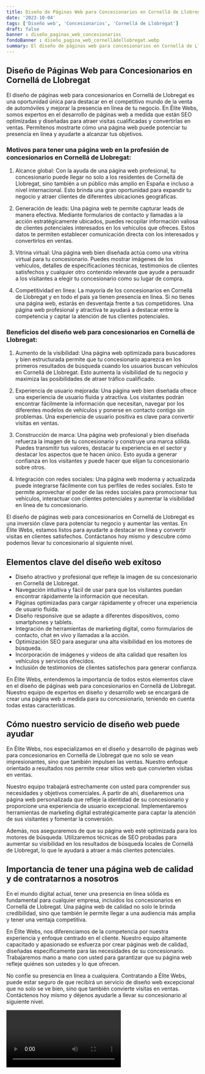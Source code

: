 ```yaml
---
title: Diseño de Páginas Web para Concesionarios en Cornellá de Llobregat
date: '2023-10-04'
tags: ['Diseño web', 'Concesionarios', 'Cornellá de Llobregat']
draft: false
banner : diseño_paginas_web_concesionarios
fondoBanner : diseño_pagina_web_cornelládellobregat.webp
summary: El diseño de páginas web para concesionarios en Cornellá de Llobregat es una oportunidad única para destacar en el competitivo mundo de la venta de automóviles y mejorar la presencia en línea de tu negocio. En Élite Webs, somos expertos en el desarrollo de páginas web a medida que están SEO optimizadas y diseñadas para atraer visitas cualificadas y convertirlas en ventas. Permítenos mostrarte cómo una página web puede potenciar tu presencia en línea y ayudarte a alcanzar tus objetivos.
---
```


## Diseño de Páginas Web para Concesionarios en Cornellá de Llobregat

El diseño de páginas web para concesionarios en Cornellá de Llobregat es una oportunidad única para destacar en el competitivo mundo de la venta de automóviles y mejorar la presencia en línea de tu negocio. En Élite Webs, somos expertos en el desarrollo de páginas web a medida que están SEO optimizadas y diseñadas para atraer visitas cualificadas y convertirlas en ventas. Permítenos mostrarte cómo una página web puede potenciar tu presencia en línea y ayudarte a alcanzar tus objetivos.

### Motivos para tener una página web en la profesión de concesionarios en Cornellá de Llobregat:

1. Alcance global: Con la ayuda de una página web profesional, tu concesionario puede llegar no solo a los residentes de Cornellá de Llobregat, sino también a un público más amplio en España e incluso a nivel internacional. Esto brinda una gran oportunidad para expandir tu negocio y atraer clientes de diferentes ubicaciones geográficas.

2. Generación de leads: Una página web te permite capturar leads de manera efectiva. Mediante formularios de contacto y llamadas a la acción estratégicamente ubicados, puedes recopilar información valiosa de clientes potenciales interesados en los vehículos que ofreces. Estos datos te permiten establecer comunicación directa con los interesados y convertirlos en ventas.

3. Vitrina virtual: Una página web bien diseñada actúa como una vitrina virtual para tu concesionario. Puedes mostrar imágenes de los vehículos, detalles de especificaciones técnicas, testimonios de clientes satisfechos y cualquier otro contenido relevante que ayude a persuadir a los visitantes a elegir tu concesionario como su lugar de compra.

4. Competitividad en línea: La mayoría de los concesionarios en Cornellá de Llobregat y en todo el país ya tienen presencia en línea. Si no tienes una página web, estarás en desventaja frente a tus competidores. Una página web profesional y atractiva te ayudará a destacar entre la competencia y captar la atención de tus clientes potenciales.

### Beneficios del diseño web para concesionarios en Cornellá de Llobregat:

1. Aumento de la visibilidad: Una página web optimizada para buscadores y bien estructurada permite que tu concesionario aparezca en los primeros resultados de búsqueda cuando los usuarios buscan vehículos en Cornellá de Llobregat. Esto aumenta la visibilidad de tu negocio y maximiza las posibilidades de atraer tráfico cualificado.

2. Experiencia de usuario mejorada: Una página web bien diseñada ofrece una experiencia de usuario fluida y atractiva. Los visitantes podrán encontrar fácilmente la información que necesitan, navegar por los diferentes modelos de vehículos y ponerse en contacto contigo sin problemas. Una experiencia de usuario positiva es clave para convertir visitas en ventas.

3. Construcción de marca: Una página web profesional y bien diseñada refuerza la imagen de tu concesionario y construye una marca sólida. Puedes transmitir tus valores, destacar tu experiencia en el sector y destacar los aspectos que te hacen único. Esto ayuda a generar confianza en los visitantes y puede hacer que elijan tu concesionario sobre otros.

4. Integración con redes sociales: Una página web moderna y actualizada puede integrarse fácilmente con tus perfiles de redes sociales. Esto te permite aprovechar el poder de las redes sociales para promocionar tus vehículos, interactuar con clientes potenciales y aumentar la visibilidad en línea de tu concesionario.

El diseño de páginas web para concesionarios en Cornellá de Llobregat es una inversión clave para potenciar tu negocio y aumentar las ventas. En Élite Webs, estamos listos para ayudarte a destacar en línea y convertir visitas en clientes satisfechos. Contáctanos hoy mismo y descubre cómo podemos llevar tu concesionario al siguiente nivel.

<GifSeo />

<Cta />

## Elementos clave del diseño web exitoso

- Diseño atractivo y profesional que refleje la imagen de su concesionario en Cornellá de Llobregat.
- Navegación intuitiva y fácil de usar para que los visitantes puedan encontrar rápidamente la información que necesitan.
- Páginas optimizadas para cargar rápidamente y ofrecer una experiencia de usuario fluida.
- Diseño responsive que se adapte a diferentes dispositivos, como smartphones y tablets.
- Integración de herramientas de marketing digital, como formularios de contacto, chat en vivo y llamadas a la acción.
- Optimización SEO para asegurar una alta visibilidad en los motores de búsqueda.
- Incorporación de imágenes y videos de alta calidad que resalten los vehículos y servicios ofrecidos.
- Inclusión de testimonios de clientes satisfechos para generar confianza.

En Élite Webs, entendemos la importancia de todos estos elementos clave en el diseño de páginas web para concesionarios en Cornellá de Llobregat. Nuestro equipo de expertos en diseño y desarrollo web se encargará de crear una página web a medida para su concesionario, teniendo en cuenta todas estas características. 

## Cómo nuestro servicio de diseño web puede ayudar

En Élite Webs, nos especializamos en el diseño y desarrollo de páginas web para concesionarios en Cornellá de Llobregat que no solo se vean impresionantes, sino que también impulsen las ventas. Nuestro enfoque orientado a resultados nos permite crear sitios web que convierten visitas en ventas.

Nuestro equipo trabajará estrechamente con usted para comprender sus necesidades y objetivos comerciales. A partir de ahí, diseñaremos una página web personalizada que refleje la identidad de su concesionario y proporcione una experiencia de usuario excepcional. Implementaremos herramientas de marketing digital estratégicamente para captar la atención de sus visitantes y fomentar la conversión.

Además, nos aseguraremos de que su página web esté optimizada para los motores de búsqueda. Utilizaremos técnicas de SEO probadas para aumentar su visibilidad en los resultados de búsqueda locales de Cornellá de Llobregat, lo que le ayudará a atraer a más clientes potenciales.

## Importancia de tener una página web de calidad y de contratarnos a nosotros

En el mundo digital actual, tener una presencia en línea sólida es fundamental para cualquier empresa, incluidos los concesionarios en Cornellá de Llobregat. Una página web de calidad no solo le brinda credibilidad, sino que también le permite llegar a una audiencia más amplia y tener una ventaja competitiva.

En Élite Webs, nos diferenciamos de la competencia por nuestra experiencia y enfoque centrado en el cliente. Nuestro equipo altamente capacitado y apasionado se esfuerza por crear páginas web de calidad, diseñadas específicamente para las necesidades de su concesionario. Trabajaremos mano a mano con usted para garantizar que su página web refleje quiénes son ustedes y lo que ofrecen.

No confíe su presencia en línea a cualquiera. Contratando a Élite Webs, puede estar seguro de que recibirá un servicio de diseño web excepcional que no solo se ve bien, sino que también convierte visitas en ventas. Contáctenos hoy mismo y déjenos ayudarle a llevar su concesionario al siguiente nivel.

<Video />

<CtaBot job='Concesionarios' city='Cornellá de Llobregat'/>

<Gmaps query='Cornellá de Llobregat+españa+maps' />